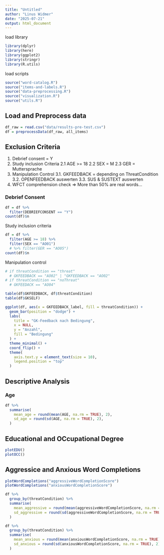 ```yaml
---
title: "Untitled"
author: "Linus Widmer"
date: "2025-07-21"
output: html_document
---
```


load library
```r
library(dplyr)
library(here)
library(ggplot2)
library(stringr)
library(R.utils)
```

load scripts
```r
source("word-catalog.R")
source("items-and-labels.R")
source("data-preprocessing.R")
source("visualization.R")
source("utils.R")
```

## Load and Preprocess data
```r
df_raw = read.csv("data/results-pre-test.csv")
df = preprocessData(df_raw, all_items)
```

## Exclusion Criteria 

1. Debrief consent = Y
2. Study inclusion Criteria 
 2.1 AGE >= 18
 2.2 SEX = M
 2.3 GER = Muttersprache
3. Manipulation Control
  3.1. GKFEEDBACK = depending on ThreatCondition
  3.2. OPENFEEDBACK auswerten
  3.3. SUS & SUSTEXT auswerten
4. WFCT comprehension check
  => More than 50% are real words...

### Debrief Consent
```r
df = df %>% 
  filter(DEBRIEFCONSENT == "Y")
count(df)$n
```


Study inclusion criteria
```r
df = df %>% 
  filter(AGE >= 18) %>% 
  filter(SEX == "AO01") 
  # %>% filter(GER == "AO05") 
count(df)$n
```

Manipulation control
```r
# if threatCondition == "threat"
  # GKFEEDBACK == "AO02" | "GKFEEDBACK == "AO02"
# if threatCondition == "noThreat"
  # GKFEEDACK == "AO04"

table(df$GKFEEDBACK, df$threatCondition)
table(df$GKSELF)

ggplot(df, aes(x = GKFEEDBACK_label, fill = threatCondition)) +
  geom_bar(position = "dodge") +
  labs(
    title = "GK-Feedback nach Bedingung",
    x = NULL,
    y = "Anzahl",
    fill = "Bedingung"
  ) +
  theme_minimal() +
  coord_flip() +
  theme(
    axis.text.y = element_text(size = 10),
    legend.position = "top"
  )

```


## Descriptive Analysis

### Age
```r
df %>%
  summarise(
    mean_age = round(mean(AGE, na.rm = TRUE), 2),
    sd_age = round(sd(AGE, na.rm = TRUE), 2),
  )
```

## Educational and OCcupational Degree

```r
plotEDU()
plotOCC()
```

## Aggressice and Anxious Word Completions

```r
plotWordCompletions("aggressiveWordCompletionScore")
plotWordCompletions("anxiousWordCompletionScore")
```

```r
df %>%
  group_by(threatCondition) %>%
  summarise(
    mean_aggressive = round(mean(aggressiveWordCompletionScore, na.rm = TRUE), 2),
    sd_aggressive = round(sd(aggressiveWordCompletionScore, na.rm = TRUE), 2),
  )

df %>%
  group_by(threatCondition) %>%
  summarise(
    mean_anxious = round(mean(anxiousWordCompletionScore, na.rm = TRUE), 2),
    sd_anxious = round(sd(anxiousWordCompletionScore, na.rm = TRUE), 2)
  )
```





